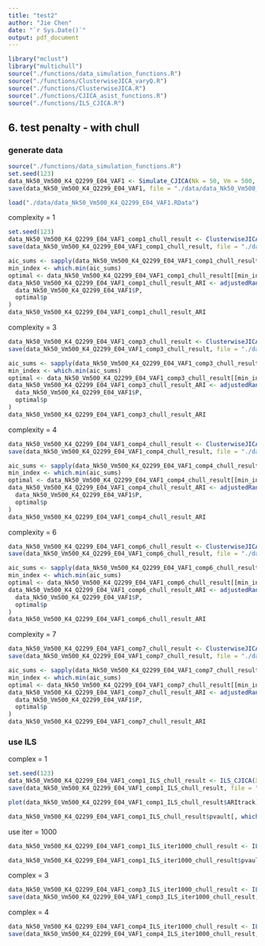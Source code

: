```yaml
---
title: "test2"
author: "Jie Chen"
date: "`r Sys.Date()`"
output: pdf_document
---
```


```r
library("mclust")
library("multichull")
source("./functions/data_simulation_functions.R")
source("./functions/ClusterwiseJICA_varyQ.R")
source("./functions/ClusterwiseJICA.R")
source("./functions/CJICA_asist_functions.R")
source("./functions/ILS_CJICA.R")
```

## 6. test penalty - with chull

### generate data

```r
source("./functions/data_simulation_functions.R")
set.seed(123)
data_Nk50_Vm500_K4_Q2299_E04_VAF1 <- Simulate_CJICA(Nk = 50, Vm = 500, K = 4, Qvect = c(2,2,9,9), E = .4, M = 2, type = 1, cor = .05, VAF = 1)
save(data_Nk50_Vm500_K4_Q2299_E04_VAF1, file = "./data/data_Nk50_Vm500_K4_Q2299_E04_VAF1.RData")
```

```r
load("./data/data_Nk50_Vm500_K4_Q2299_E04_VAF1.RData")
```

complexity = 1

```r
set.seed(123)
data_Nk50_Vm500_K4_Q2299_E04_VAF1_comp1_chull_result <- ClusterwiseJICA_varyQ(X = data_Nk50_Vm500_K4_Q2299_E04_VAF1$Xe, k = 4, useInputQ = F, starts = 20, scale = F, VAF = 1, complex = 1, useChull = T, Vm = 500)
save(data_Nk50_Vm500_K4_Q2299_E04_VAF1_comp1_chull_result, file = "./data/data_Nk50_Vm500_K4_Q2299_E04_VAF1_comp1_chull_result.RData")

```

```r
aic_sums <- sapply(data_Nk50_Vm500_K4_Q2299_E04_VAF1_comp1_chull_result, function(res) res$Lir$aicSum)
min_index <- which.min(aic_sums)
optimal <- data_Nk50_Vm500_K4_Q2299_E04_VAF1_comp1_chull_result[[min_index]]
data_Nk50_Vm500_K4_Q2299_E04_VAF1_comp1_chull_result_ARI <- adjustedRandIndex(
  data_Nk50_Vm500_K4_Q2299_E04_VAF1$P, 
  optimal$p
)
data_Nk50_Vm500_K4_Q2299_E04_VAF1_comp1_chull_result_ARI
```

complexity = 3

```r

data_Nk50_Vm500_K4_Q2299_E04_VAF1_comp3_chull_result <- ClusterwiseJICA_varyQ(X = data_Nk50_Vm500_K4_Q2299_E04_VAF1$Xe, k = 4, useInputQ = F, starts = 20, scale = F, VAF = 1, complex = 3, useChull = T, Vm = 500)
save(data_Nk50_Vm500_K4_Q2299_E04_VAF1_comp3_chull_result, file = "./data/data_Nk50_Vm500_K4_Q2299_E04_VAF1_comp3_chull_result.RData")

```

```r
aic_sums <- sapply(data_Nk50_Vm500_K4_Q2299_E04_VAF1_comp3_chull_result, function(res) res$Lir$aicSum)
min_index <- which.min(aic_sums)
optimal <- data_Nk50_Vm500_K4_Q2299_E04_VAF1_comp3_chull_result[[min_index]]
data_Nk50_Vm500_K4_Q2299_E04_VAF1_comp3_chull_result_ARI <- adjustedRandIndex(
  data_Nk50_Vm500_K4_Q2299_E04_VAF1$P, 
  optimal$p
)
data_Nk50_Vm500_K4_Q2299_E04_VAF1_comp3_chull_result_ARI
```

complexity = 4

```r

data_Nk50_Vm500_K4_Q2299_E04_VAF1_comp4_chull_result <- ClusterwiseJICA_varyQ(X = data_Nk50_Vm500_K4_Q2299_E04_VAF1$Xe, k = 4, useInputQ = F, starts = 20, scale = F, VAF = 1, complex = 4, useChull = T, Vm = 500)
save(data_Nk50_Vm500_K4_Q2299_E04_VAF1_comp4_chull_result, file = "./data/data_Nk50_Vm500_K4_Q2299_E04_VAF1_comp4_chull_result.RData")

```

```r
aic_sums <- sapply(data_Nk50_Vm500_K4_Q2299_E04_VAF1_comp4_chull_result, function(res) res$Lir$aicSum)
min_index <- which.min(aic_sums)
optimal <- data_Nk50_Vm500_K4_Q2299_E04_VAF1_comp4_chull_result[[min_index]]
data_Nk50_Vm500_K4_Q2299_E04_VAF1_comp4_chull_result_ARI <- adjustedRandIndex(
  data_Nk50_Vm500_K4_Q2299_E04_VAF1$P, 
  optimal$p
)
data_Nk50_Vm500_K4_Q2299_E04_VAF1_comp4_chull_result_ARI
```

complexity = 6

```r

data_Nk50_Vm500_K4_Q2299_E04_VAF1_comp6_chull_result <- ClusterwiseJICA_varyQ(X = data_Nk50_Vm500_K4_Q2299_E04_VAF1$Xe, k = 4, useInputQ = F, starts = 20, scale = F, VAF = 1, complex = 6, useChull = T, Vm = 500)
save(data_Nk50_Vm500_K4_Q2299_E04_VAF1_comp6_chull_result, file = "./data/data_Nk50_Vm500_K4_Q2299_E04_VAF1_comp6_chull_result.RData")

```

```r
aic_sums <- sapply(data_Nk50_Vm500_K4_Q2299_E04_VAF1_comp6_chull_result, function(res) res$Lir$aicSum)
min_index <- which.min(aic_sums)
optimal <- data_Nk50_Vm500_K4_Q2299_E04_VAF1_comp6_chull_result[[min_index]]
data_Nk50_Vm500_K4_Q2299_E04_VAF1_comp6_chull_result_ARI <- adjustedRandIndex(
  data_Nk50_Vm500_K4_Q2299_E04_VAF1$P, 
  optimal$p
)
data_Nk50_Vm500_K4_Q2299_E04_VAF1_comp6_chull_result_ARI
```

complexity = 7

```r

data_Nk50_Vm500_K4_Q2299_E04_VAF1_comp7_chull_result <- ClusterwiseJICA_varyQ(X = data_Nk50_Vm500_K4_Q2299_E04_VAF1$Xe, k = 4, useInputQ = F, starts = 20, scale = F, VAF = 1, complex = 7, useChull = T, Vm = 500)
save(data_Nk50_Vm500_K4_Q2299_E04_VAF1_comp7_chull_result, file = "./data/data_Nk50_Vm500_K4_Q2299_E04_VAF1_comp7_chull_result.RData")

```

```r
aic_sums <- sapply(data_Nk50_Vm500_K4_Q2299_E04_VAF1_comp7_chull_result, function(res) res$Lir$aicSum)
min_index <- which.min(aic_sums)
optimal <- data_Nk50_Vm500_K4_Q2299_E04_VAF1_comp7_chull_result[[min_index]]
data_Nk50_Vm500_K4_Q2299_E04_VAF1_comp7_chull_result_ARI <- adjustedRandIndex(
  data_Nk50_Vm500_K4_Q2299_E04_VAF1$P, 
  optimal$p
)
data_Nk50_Vm500_K4_Q2299_E04_VAF1_comp7_chull_result_ARI
```

### use ILS

complex = 1

```r
set.seed(123)
data_Nk50_Vm500_K4_Q2299_E04_VAF1_comp1_ILS_chull_result <- ILS_CJICA(X = data_Nk50_Vm500_K4_Q2299_E04_VAF1$Xe, k = 4, useInputQ = F, scale = F, VAF = 1, complex = 1, useChull = T, Vm = 500, iter = 100, stepsize = 2,titlevec = data_Nk50_Vm500_K4_Q2299_E04_VAF1$P, rational = data_Nk50_Vm500_K4_Q2299_E04_VAF1$P, verbose = F)
save(data_Nk50_Vm500_K4_Q2299_E04_VAF1_comp1_ILS_chull_result, file = "./data/data_Nk50_Vm500_K4_Q2299_E04_VAF1_comp1_ILS_chull_result.RData")
```

```r
plot(data_Nk50_Vm500_K4_Q2299_E04_VAF1_comp1_ILS_chull_result$ARItrack)
```

```r

data_Nk50_Vm500_K4_Q2299_E04_VAF1_comp1_ILS_chull_result$pvault[, which.min(data_Nk50_Vm500_K4_Q2299_E04_VAF1_comp1_ILS_chull_result$lossvault)] %>% adjustedRandIndex(data_Nk50_Vm500_K4_Q2299_E04_VAF1$P)
```

use iter = 1000

```r
data_Nk50_Vm500_K4_Q2299_E04_VAF1_comp1_ILS_iter1000_chull_result <- ILS_CJICA(X = data_Nk50_Vm500_K4_Q2299_E04_VAF1$Xe, k = 4, useInputQ = F, scale = F, VAF = 1, complex = 1, useChull = T, Vm = 500, iter = 1000, stepsize = 2,titlevec = data_Nk50_Vm500_K4_Q2299_E04_VAF1$P, rational = data_Nk50_Vm500_K4_Q2299_E04_VAF1$P)
```

```r

data_Nk50_Vm500_K4_Q2299_E04_VAF1_comp1_ILS_iter1000_chull_result$pvault[, which.min(data_Nk50_Vm500_K4_Q2299_E04_VAF1_comp1_ILS_iter1000_chull_result$lossvault)] %>% adjustedRandIndex(data_Nk50_Vm500_K4_Q2299_E04_VAF1$P)

```

complex = 3

```r
data_Nk50_Vm500_K4_Q2299_E04_VAF1_comp3_ILS_iter1000_chull_result <- ILS_CJICA(X = data_Nk50_Vm500_K4_Q2299_E04_VAF1$Xe, k = 4, useInputQ = F, scale = F, VAF = 1, complex = 3, useChull = T, Vm = 500, iter = 1000, stepsize = 2,titlevec = data_Nk50_Vm500_K4_Q2299_E04_VAF1$P, rational = data_Nk50_Vm500_K4_Q2299_E04_VAF1$P)
save(data_Nk50_Vm500_K4_Q2299_E04_VAF1_comp3_ILS_iter1000_chull_result, file = "./data/data_Nk50_Vm500_K4_Q2299_E04_VAF1_comp3_ILS_iter1000_chull_result.RData")
```

complex = 4

```r
data_Nk50_Vm500_K4_Q2299_E04_VAF1_comp4_ILS_iter1000_chull_result <- ILS_CJICA(X = data_Nk50_Vm500_K4_Q2299_E04_VAF1$Xe, k = 4, useInputQ = F, scale = F, VAF = 1, complex = 4, useChull = T, Vm = 500, iter = 1000, stepsize = 2,titlevec = data_Nk50_Vm500_K4_Q2299_E04_VAF1$P, rational = data_Nk50_Vm500_K4_Q2299_E04_VAF1$P)
save(data_Nk50_Vm500_K4_Q2299_E04_VAF1_comp4_ILS_iter1000_chull_result, file = "./data/data_Nk50_Vm500_K4_Q2299_E04_VAF1_comp4_ILS_iter1000_chull_result.RData")
```
